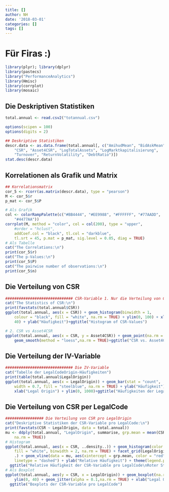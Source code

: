 ```yaml
---
title: []
author: NH
date: '2018-03-01'
categories: []
tags: []
---
```


# Für Firas :)




```r
library(plyr); library(dplyr)
library(pastecs)
library("PerformanceAnalytics")
library(Hmisc)
library(corrplot)
library(mosaic)
```

## Die Deskriptiven Statistiken

```r
total.annual <- read.csv2("totannual.csv")

options(scipen = 100)
options(digits = 2)

## Deskriptive Statistiken
descr.data <- as.data.frame(total.annual[, c("AmihudMean", "BidAskMean", 
    "CSR", "Asset4CSR", "LogTotalAssets", "LogMarktkapitalisierung", 
    "Turnover", "ReturnVolatility", "DebtRatio")])
stat.desc(descr.data)

```

## Korrelationen als Grafik und Matrix 

```r
## Korrelationsmatrix
cor_5 <- rcorr(as.matrix(descr.data), type = "pearson")
M <- cor_5$r
p_mat <- cor_5$P

# Als Grafik
col <- colorRampPalette(c("#BB4444", "#EE9988", "#FFFFFF", "#77AADD", 
    "#4477AA"))
corrplot(M, method = "color", col = col(200), type = "upper", 
    #order = "hclust", 
    addCoef.col = "black", tl.col = "darkblue", 
    tl.srt = 45, p.mat = p_mat, sig.level = 0.05, diag = TRUE)
# Als Tabelle
cat("The Correlations:\n")
print(cor_5$r)
cat("The p-Values:\n")
print(cor_5$P)
cat("The pairwise number of observations:\n")
print(cor_5$n)
```

## Die Verteilung von CSR

```r
############################## CSR-Variable 1. Nur die Verteilung von CSR
cat("The Statistics of CSR:\n")
print(favstats(total.annual$CSR))
ggplot(total.annual, aes(x = CSR)) + geom_histogram(binwidth = 1, 
    colour = "black", fill = "white", na.rm = TRUE) + ylim(0, 100) + xlim(0, 
    40) + ylab("Häufigkeit")+ggtitle("Histogram of CSR-Values")

# 2. CSR vs Asset4CSR
ggplot(total.annual, aes(x = CSR, y = Asset4CSR)) + geom_point(na.rm = TRUE) + 
    geom_smooth(method = "loess",na.rm = TRUE)+ggtitle("CSR vs. Asset4CSR")

```

## Die Verteilung der IV-Variable

```r

############################## Die IV-Variable
cat("Tabelle der LegalCodeOrigin-Häufigkeiten")
print(table(total.annual$LegalOrigin))
ggplot(total.annual, aes(x = LegalOrigin)) + geom_bar(stat = "count", 
    width = 0.7, fill = "steelblue", na.rm = TRUE) + ylab("Häufigkeit") + 
    xlab("Legal Origin") + ylim(0, 1000)+ggtitle("Häufigkeiten der LegalCodes")

```

## Die Verteilung von CSR per LegalCode 

```r

################# Die Verteilung von CSR pro LegalOrigin
cat("Deskriptive Statistiken der CSR-Variable pro LegalCode:\n")
print(favstats(CSR ~ LegalOrigin, data = total.annual))
mu <- ddply(total.annual, "LegalOrigin", summarise, grp.mean = mean(CSR, 
    na.rm = TRUE))
# Histogram
ggplot(total.annual, aes(x = CSR, ..density..)) + geom_histogram(color = "black", 
    fill = "white", binwidth = 2, na.rm = TRUE) + facet_grid(LegalOrigin ~ 
    .) + geom_vline(data = mu, aes(xintercept = grp.mean, color = "red"), 
    linetype = "dashed") + ylab("Relative Häufigkeit") + theme(legend.position = "none")+
  ggtitle("Relative Häufigkeit der CSR-Variable pro LegalCode\nRoter Strich = Mittelwerte")
# Als Boxplot
ggplot(total.annual, aes(y = CSR, x = LegalOrigin)) + geom_boxplot(na.rm = TRUE) + 
    ylim(0, 40) + geom_jitter(alpha = 0.1,na.rm = TRUE) + xlab("Legal Origin")+
  ggtitle("Boxplots der CSR-Variable pro LegalCode")

```

